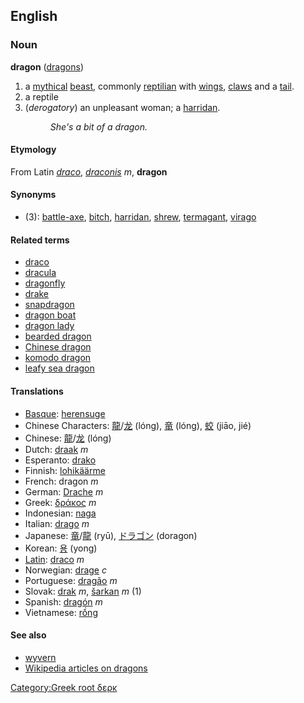 [[Category:Greek root δερκ]]

==English==
===Noun===
'''dragon''' ([[dragons]])

#a [[mythical]] [[beast]], commonly [[reptilian]] with [[wings]], [[claws]] and a [[tail]].
#a reptile
#(''derogatory'') an unpleasant woman; a [[harridan]].
#:''She's a bit of a dragon.''

====Etymology====
From Latin ''[[draco]]'', ''[[draconis]]'' ''m'', '''dragon''' 

====Synonyms====
*(3): [[battle-axe]], [[bitch]], [[harridan]], [[shrew]], [[termagant]], [[virago]]

====Related terms====
*[[draco]]
*[[dracula]]
*[[dragonfly]]
*[[drake]]
*[[snapdragon]]
*[[dragon boat]]
*[[dragon lady]]
*[[bearded dragon]]
*[[Chinese dragon]]
*[[komodo dragon]]
*[[leafy sea dragon]]

====Translations====
*[[Basque]]: [[herensuge]]
*Chinese Characters: [[龍]]/[[龙]] (lóng), [[竜]] (lóng), [[蛟]] (jiāo, jié)
*Chinese: [[龍]]/[[龙]] (lóng)
*Dutch: [[draak]] ''m''
*Esperanto: [[drako]]
*Finnish: [[lohikäärme]]
*French: dragon ''m''
*German: [[Drache]] ''m''
*Greek: [[δράκος]] ''m''
*Indonesian: [[naga]]
*Italian: [[drago]] ''m''
*Japanese: [[竜]]/[[龍]] (ryū), [[ドラゴン]] (doragon)
*Korean: [[용]] (yong)
*[[Latin]]: [[draco]] ''m''
*Norwegian: [[drage]] ''c''
*Portuguese: [[dragão]] ''m''
*Slovak: [[drak]] ''m'', [[šarkan]] ''m'' (1)
*Spanish: [[dragón]] ''m''
*Vietnamese: [[rồng]]

====See also====
*[[wyvern]]
*[[en:dragon|Wikipedia articles on dragons]]